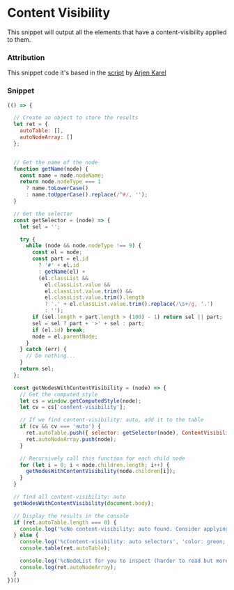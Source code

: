 # Content Visibility 

This snippet will output all the elements that have a content-visibility applied to them.

### Attribution

This snippet code it's based in the [script](https://github.com/corewebvitals/pagespeed/blob/main/code/inp/detect-content-visibility-auto.js) by [Arjen Karel](https://www.linkedin.com/posts/arjenkarel_corewebvitals-activity-7183071762769686529-owtr)

### Snippet

```js copy
(() => {

  // Create an object to store the results
  let ret = {
    autoTable: [],
    autoNodeArray: []
  };


  // Get the name of the node
  function getName(node) {
    const name = node.nodeName;
    return node.nodeType === 1
      ? name.toLowerCase()
      : name.toUpperCase().replace(/^#/, '');
  }

  // Get the selector
  const getSelector = (node) => {
    let sel = '';

    try {
      while (node && node.nodeType !== 9) {
        const el = node;
        const part = el.id
          ? '#' + el.id
          : getName(el) +
          (el.classList &&
            el.classList.value &&
            el.classList.value.trim() &&
            el.classList.value.trim().length
            ? '.' + el.classList.value.trim().replace(/\s+/g, '.')
            : '');
        if (sel.length + part.length > (100) - 1) return sel || part;
        sel = sel ? part + '>' + sel : part;
        if (el.id) break;
        node = el.parentNode;
      }
    } catch (err) {
      // Do nothing...
    }
    return sel;
  };

  const getNodesWithContentVisibility = (node) => {
    // Get the computed style
    let cs = window.getComputedStyle(node);
    let cv = cs['content-visibility'];

    // If we find content-visibility: auto, add it to the table
    if (cv && cv === 'auto') {
      ret.autoTable.push({ selector: getSelector(node), ContentVisibility: cs['content-visibility'] });
      ret.autoNodeArray.push(node);
    }

    // Recursively call this function for each child node
    for (let i = 0; i < node.children.length; i++) {
      getNodesWithContentVisibility(node.children[i]);
    }
  }

  // find all content-visibility: auto
  getNodesWithContentVisibility(document.body);

  // Display the results in the console
  if (ret.autoTable.length === 0) {
    console.log('%cNo content-visibility: auto found. Consider applying content-visibility: auto to offscreen content (the footer perhaps?)', 'color: orange; font-weight: bold;');
  } else {
    console.log('%cContent-visibility: auto selectors', 'color: green; font-weight: bold;');
    console.table(ret.autoTable);

    console.log('%cNodeList for you to inspect (harder to read but more info)', 'color: green; font-weight: bold;');
    console.log(ret.autoNodeArray);
  }
})()
```
